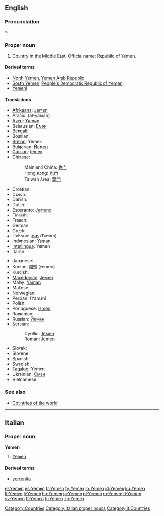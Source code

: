 ==English==
{{wikipedia}}

===Pronunciation===
*: {{rhymes|ɛmən}}

===Proper noun===
{{en-proper noun}}

# Country in the Middle East. Official name: Republic of Yemen.

====Derived terms====
* [[North Yemen]], [[Yemen Arab Republic]]
* [[South Yemen]], [[People's Democratic Republic of Yemen]]
* [[Yemeni]]

====Translations====
{{top}}
* [[Afrikaans]]: [[Jemen]]
* Arabic: {{Arab|[[اليمن]]}} (al-yaman) {{m}}
* [[Azeri]]: [[Yəmən]]
* Belarusian: [[Емэн]]
* Bengali: {{BNchar|[[ইয়েমেন]]}}
* Bosnian: {{t-|bs|Jemen|m}}
* [[Breton]]: Yemen
* Bulgarian: [[Йемен]]
* [[Catalan]]: [[Iemen]]
* Chinese:
*: Mainland China: [[也门]]
*: Hong Kong: [[也門]]
*: Taiwan Area: [[葉門]]
* Croatian: {{t-|hr|Jemen|m}}
* Czech: {{t-|cs|Jemen}}
* Danish: {{t-|da|Yemen}}
* Dutch: {{t-|nl|Jemen}}
* Esperanto: [[Jemeno]]
* Finnish: {{t+|fi|Jemen}}
* French: {{t+|fr|Yémen|m}}
* German: {{t+|de|Jemen}}
* Greek: {{t+|el|Υεμένη|f|tr=Yeméni|sc=Grek}}
* Hebrew: [[תימן]] (Teman) {{f}}
* Indonesian: [[Yaman]]
* [[Interlingua]]: Yemen
* Italian: {{t-|it|Yemen|m}}
{{mid}}
* Japanese: {{t-|ja|イエメン|tr=Yemen|sc=Jpan}}
* Korean: [[예멘]] (yemen)
* Kurdish: {{t+|ku|Yemen}}
* [[Macedonian]]: [[Јемен]] {{m}}
* Malay: [[Yaman]]
* Maltese: {{t-|mt|Jemen|xs=Maltese}}
* Norwegian: {{t-|no|Jemen}}
* Persian: {{fa-Arab|[[یمن]]}} (Yaman)
* Polish: {{t+|pl|Jemen}}
* Portuguese: [[Iémen]]
* Romanian: {{t-|ro|Yemen|n}}
* Russian: [[Йемен]]
* Serbian:
*: Cyrillic: [[Јемен]] {{m}}
*: Roman: [[Jemen#Serbian|Jemen]] {{m}}
* Slovak: {{t-|sk|Jemen|m}}
* Slovene: {{t+|sl|Jemen|m}}
* Spanish: {{t+|es|Yemen}}
* Swedish: {{t+|sv|Yemen}}
* [[Tagalog]]: Yemen
* Ukrainian: [[Ємен]] {{m}}
* Vietnamese: {{t-|vi|Yemen|xs=Vietnamese}}
{{bottom}}

===See also===
* [[Appendix:Countries of the world|Countries of the world]]

[[Category:Countries]]

----

==Italian==
{{wikipedia|lang=it}}

===Proper noun===
'''Yemen''' {{m}}

# [[#English|Yemen]]

====Derived terms====
* [[yemenita]]

[[Category:Italian proper nouns]]
[[Category:it:Countries]]

[[el:Yemen]]
[[es:Yemen]]
[[fr:Yemen]]
[[fy:Yemen]]
[[io:Yemen]]
[[id:Yemen]]
[[ku:Yemen]]
[[lt:Yemen]]
[[li:Yemen]]
[[hu:Yemen]]
[[ja:Yemen]]
[[pl:Yemen]]
[[ru:Yemen]]
[[fi:Yemen]]
[[sv:Yemen]]
[[tt:Yemen]]
[[tr:Yemen]]
[[zh:Yemen]]